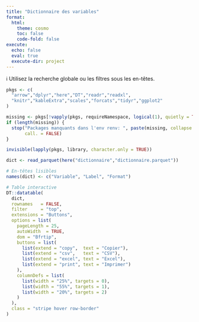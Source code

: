 ```yaml
---
title: "Dictionnaire des variables"
format:
  html:
    theme: cosmo
    toc: false
    code-fold: false
execute:
  echo: false
  eval: true
  execute-dir: project
---
```


::: {.box .note}
ℹ️ Utilisez la recherche globale ou les filtres sous les en-têtes.
:::

```r
pkgs <- c(
  "arrow","dplyr","here","DT","readr","readxl",
  "knitr","kableExtra","scales","forcats","tidyr","ggplot2"
)

missing <- pkgs[!vapply(pkgs, requireNamespace, logical(1), quietly = TRUE)]
if (length(missing)) {
  stop("Packages manquants dans l'env renv: ", paste(missing, collapse = ", "),
       call. = FALSE)
}

invisible(lapply(pkgs, library, character.only = TRUE))

```


```r
dict <- read_parquet(here("dictionnaire","dictionnaire.parquet"))

# En-têtes lisibles
names(dict) <- c("Variable", "Label", "Format")

# Table interactive
DT::datatable(
  dict,
  rownames   = FALSE,
  filter     = "top",
  extensions = "Buttons",
  options = list(
    pageLength = 25,
    autoWidth  = TRUE,
    dom = "Bfrtip",
    buttons = list(
      list(extend = "copy",  text = "Copier"),
      list(extend = "csv",   text = "CSV"),
      list(extend = "excel", text = "Excel"),
      list(extend = "print", text = "Imprimer")
    ),
    columnDefs = list(
      list(width = "25%", targets = 0),
      list(width = "55%", targets = 1),
      list(width = "20%", targets = 2)
    )
  ),
  class = "stripe hover row-border"
)
```
